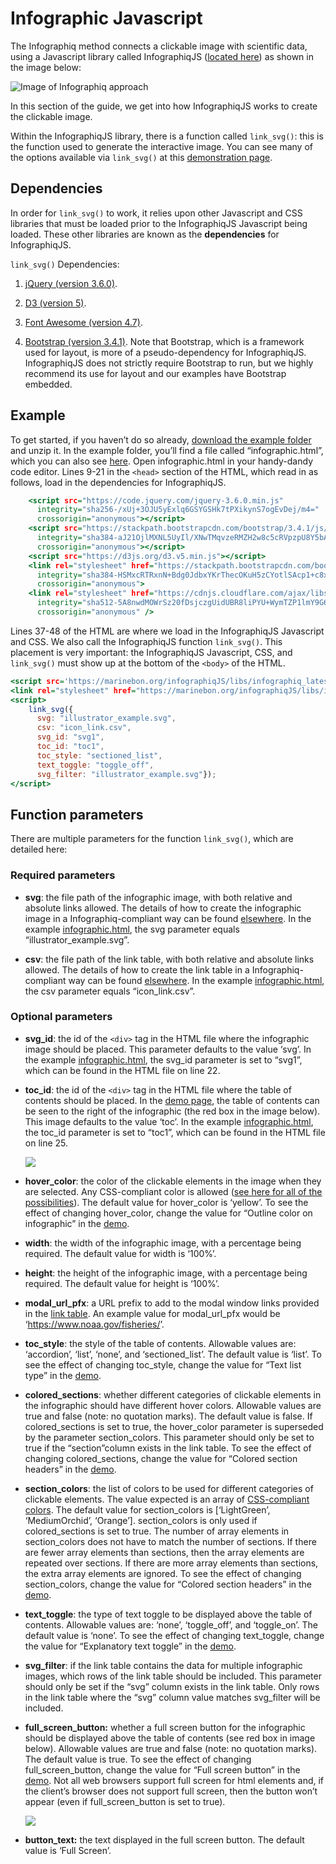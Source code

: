# Infographic Javascript

The Infographiq method connects a clickable image with scientific data, using a Javascript library called InfographiqJS ([located here](https://marinebon.org/infographiqJS/)) as shown in the image below:

<img src="https://docs.google.com/drawings/d/1i0gjyNsWqqTKJqDJ5SPbqHJLWer0OVcuvhySt2ZGgwk/export/svg" alt="Image of Infographiq approach"/>

In this section of the guide, we get into how InfographiqJS works to create the clickable image.

Within the InfographiqJS library, there is a function called `link_svg()`: this is the function used to generate the interactive image. You can see many of the options available via `link_svg()` at this [demonstration page](https://marinebon.org/infographiqJS/demo.html).

## Dependencies {#dependencies}

In order for `link_svg()` to work, it relies upon other Javascript and CSS libraries that must be loaded prior to the InfographiqJS Javascript being loaded. These other libraries are known as the **dependencies** for InfographiqJS.

`link_svg()` Dependencies:

1.  [jQuery (version 3.6.0)](https://jquery.com/).

2.  [D3 (version 5)](https://d3js.org/).

3.  [Font Awesome (version 4.7)](https://fontawesome.com/).

4.  [Bootstrap (version 3.4.1)](https://getbootstrap.com/docs/3.4/javascript/). Note that Bootstrap, which is a framework used for layout, is more of a pseudo-dependency for InfographiqJS. InfographiqJS does not strictly require Bootstrap to run, but we highly recommend its use for layout and our examples have Bootstrap embedded.

## Example {#example}

To get started, if you haven't do so already, [download the example folder](https://marinebon.org/infographiqJS/infographiq_example.zip) and unzip it. In the example folder, you'll find a file called "infographic.html", which you can also see [here](https://marinebon.org/infographiqJS/infographiq_example/infographic.html). Open infographic.html in your handy-dandy code editor. Lines 9-21 in the `<head>` section of the HTML, which read in as follows, load in the dependencies for InfographiqJS.

``` .html
    <script src="https://code.jquery.com/jquery-3.6.0.min.js"
      integrity="sha256-/xUj+3OJU5yExlq6GSYGSHk7tPXikynS7ogEvDej/m4="
      crossorigin="anonymous"></script>
    <script src="https://stackpath.bootstrapcdn.com/bootstrap/3.4.1/js/bootstrap.min.js" 
      integrity="sha384-aJ21OjlMXNL5UyIl/XNwTMqvzeRMZH2w8c5cRVpzpU8Y5bApTppSuUkhZXN0VxHd" 
      crossorigin="anonymous"></script>
    <script src="https://d3js.org/d3.v5.min.js"></script>
    <link rel="stylesheet" href="https://stackpath.bootstrapcdn.com/bootstrap/3.4.1/css/bootstrap.min.css" 
      integrity="sha384-HSMxcRTRxnN+Bdg0JdbxYKrThecOKuH5zCYotlSAcp1+c8xmyTe9GYg1l9a69psu" 
      crossorigin="anonymous">
    <link rel="stylesheet" href="https://cdnjs.cloudflare.com/ajax/libs/font-awesome/4.7.0/css/font-awesome.css" 
      integrity="sha512-5A8nwdMOWrSz20fDsjczgUidUBR8liPYU+WymTZP1lmY9G6Oc7HlZv156XqnsgNUzTyMefFTcsFH/tnJE/+xBg==" 
      crossorigin="anonymous" />
```

Lines 37-48 of the HTML are where we load in the InfographiqJS Javascript and CSS. We also call the InfographiqJS function `link_svg()`. This placement is very important: the InfographiqJS Javascript, CSS, and `link_svg()` must show up at the bottom of the `<body>` of the HTML.

``` .html
<script src='https://marinebon.org/infographiqJS/libs/infographiq_latest/infographiq.js'></script>
<link rel="stylesheet" href="https://marinebon.org/infographiqJS/libs/infographiq_latest/infographiq.css">
<script>
    link_svg({
      svg: "illustrator_example.svg", 
      csv: "icon_link.csv", 
      svg_id: "svg1", 
      toc_id: "toc1",
      toc_style: "sectioned_list",
      text_toggle: "toggle_off",
      svg_filter: "illustrator_example.svg"});
</script>
```

## Function parameters {#parameters}

There are multiple parameters for the function `link_svg()`, which are detailed here:

### Required parameters

-   **svg**: the file path of the infographic image, with both relative and absolute links allowed. The details of how to create the infographic image in a Infographiq-compliant way can be found [elsewhere](https://marinebon.org/infographiq/image-creation.html). In the example [infographic.html](https://marinebon.org/infographiqJS/infographiq_example/infographic.html), the svg parameter equals "illustrator_example.svg".

-   **csv**: the file path of the link table, with both relative and absolute links allowed. The details of how to create the link table in a Infographiq-compliant way can be found [elsewhere](https://marinebon.org/infographiq/link-table.html). In the example [infographic.html](https://marinebon.org/infographiqJS/infographiq_example/infographic.html), the csv parameter equals "icon_link.csv".

### Optional parameters

-   **svg_id**: the id of the `<div>` tag in the HTML file where the infographic image should be placed. This parameter defaults to the value 'svg'. In the example [infographic.html](https://marinebon.org/infographiqJS/infographiq_example/infographic.html), the svg_id parameter is set to "svg1", which can be found in the HTML file on line 22.

-   **toc_id**: the id of the `<div>` tag in the HTML file where the table of contents should be placed. In the [demo page](https://marinebon.org/infographiqJS/demo.html), the table of contents can be seen to the right of the infographic (the red box in the image below). This image defaults to the value 'toc'. In the example [infographic.html](https://marinebon.org/infographiqJS/infographiq_example/infographic.html), the toc_id parameter is set to "toc1", which can be found in the HTML file on line 25.

    ![](toc.png)

-   **hover_color**: the color of the clickable elements in the image when they are selected. Any CSS-compliant color is allowed ([see here for all of the possibilities](https://www.w3schools.com/colors/default.asp)). The default value for hover_color is 'yellow'. To see the effect of changing hover_color, change the value for "Outline color on infographic" in the [demo](https://marinebon.org/infographiqJS/demo.html).

-   **width**: the width of the infographic image, with a percentage being required. The default value for width is '100%'.

-   **height**: the height of the infographic image, with a percentage being required. The default value for height is '100%'.

-   **modal_url_pfx**: a URL prefix to add to the modal window links provided in the [link table](https://marinebon.org/infographiq/link-table.html). An example value for modal_url_pfx would be '<https://www.noaa.gov/fisheries/>'.

-   **toc_style**: the style of the table of contents. Allowable values are: 'accordion', 'list', 'none', and 'sectioned_list'. The default value is 'list'. To see the effect of changing toc_style, change the value for "Text list type" in the [demo](https://marinebon.org/infographiqJS/demo.html).

-   **colored_sections**: whether different categories of clickable elements in the infographic should have different hover colors. Allowable values are true and false (note: no quotation marks). The default value is false. If colored_sections is set to true, the hover_color parameter is superseded by the parameter section_colors. This parameter should only be set to true if the "section"column exists in the link table. To see the effect of changing colored_sections, change the value for "Colored section headers" in the [demo](https://marinebon.org/infographiqJS/demo.html).

-   **section_colors**: the list of colors to be used for different categories of clickable elements. The value expected is an array of [CSS-compliant colors](https://www.w3schools.com/colors/default.asp). The default value for section_colors is ['LightGreen', 'MediumOrchid', 'Orange']. section_colors is only used if colored_sections is set to true. The number of array elements in section_colors does not have to match the number of sections. If there are fewer array elements than sections, then the array elements are repeated over sections. If there are more array elements than sections, the extra array elements are ignored. To see the effect of changing section_colors, change the value for "Colored section headers" in the [demo](https://marinebon.org/infographiqJS/demo.html).

-   **text_toggle**: the type of text toggle to be displayed above the table of contents. Allowable values are: 'none', 'toggle_off', and 'toggle_on'. The default value is 'none'. To see the effect of changing text_toggle, change the value for "Explanatory text toggle" in the [demo](https://marinebon.org/infographiqJS/demo.html).

-   **svg_filter**: if the link table contains the data for multiple infographic images, which rows of the link table should be included. This parameter should only be set if the "svg" column exists in the link table. Only rows in the link table where the "svg" column value matches svg_filter will be included.

-   **full_screen_button:** whether a full screen button for the infographic should be displayed above the table of contents (see red box in image below). Allowable values are true and false (note: no quotation marks). The default value is true. To see the effect of changing full_screen_button, change the value for "Full screen button" in the [demo](https://marinebon.org/infographiqJS/demo.html). Not all web browsers support full screen for html elements and, if the client's browser does not support full screen, then the button won't appear (even if full_screen_button is set to true).

    ![](full_screen_button.png)

-   **button_text:** the text displayed in the full screen button. The default value is 'Full Screen'.
